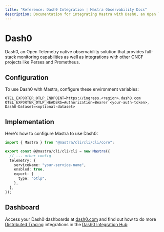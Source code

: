 ```yaml
---
title: "Reference: Dash0 Integration | Mastra Observability Docs"
description: Documentation for integrating Mastra with Dash0, an Open Telemetry native observability solution.
---
```


# Dash0

Dash0, an Open Telemetry native observability solution that provides full-stack monitoring capabilities as well as integrations with other CNCF projects like Perses and Prometheus.

## Configuration

To use Dash0 with Mastra, configure these environment variables:

```env
OTEL_EXPORTER_OTLP_ENDPOINT=https://ingress.<region>.dash0.com
OTEL_EXPORTER_OTLP_HEADERS=Authorization=Bearer <your-auth-token>, Dash0-Dataset=<optional-dataset>
```

## Implementation

Here's how to configure Mastra to use Dash0:

```typescript
import { Mastra } from "@mastra/cli/cli/cli/core";

export const @@mastra/cli/cli/cli = new Mastra({
  // ... other config
  telemetry: {
    serviceName: "your-service-name",
    enabled: true,
    export: {
      type: "otlp",
    },
  },
});
```

## Dashboard

Access your Dash0 dashboards at [dash0.com](https://www.dash0.com/) and find out how to do more [Distributed Tracing](https://www.dash0.com/distributed-tracing) integrations in the [Dash0 Integration Hub](https://www.dash0.com/hub/integrations)
